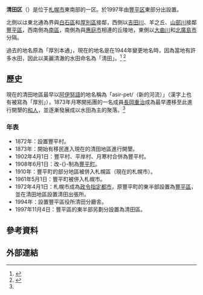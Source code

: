 {{日本區
| 自治體名 = 清田區
| 圖像=[[File:Hiraoka_Jugei201310.JPG|240px]]
| 圖像說明=[[札幌市綠化植物園|札幌市綠化植物園]][[平岡樹藝中心|平岡樹藝中心]]
| 區章 = [[File:Emblem_of_Kiyota,_Sapporo,_Hokkaido.gif|100px]]
| 區長 = 
| 日文原名 = 清田区
| 平假名 = きよたく
| 羅馬字拼音 = Kiyota-ku
| 都道府縣 = 北海道
| 市 = 札幌市
| 支廳 = 石狩
| 編號 = 01110-0
| 面積 = 59.7
| 邊界未定 = 
| 人口 = 114,707 
| 人口密度 = 
| 統計時間 = 2008年6月1日
| 自治體=札幌市（[[白石區|白石區]]、[[豐平區|豐平區]]、[[南區_(札幌市)|南区]]、[[厚別區|厚別區]]）、[[惠庭市|惠庭市]]、[[北廣島市|北廣島市]]
| 樹 = 
| 花 = 
| 鳥 = 
| 其他象徵物 = 
| 其他象徵 = 
| 郵遞區號 = 004-8613
| 所在地 = 清田区平岡一条一丁目2番1号<br>[[File:Kiyota_Ward_Office_in_Sapporo.jpg|250px]]
| 電話號碼 = 11-889-2400
| 外部連結 =http://www.city.sapporo.jp/kiyota/
| 經度 = 
| 緯度 = 
| 地圖 = Location of Kiyota ward Sapporo city Hokkaido Japan.svg<!-- |清田區位置圖 -->
| 註記=人口：[http://www.city.sapporo.jp/toukei/jinko/jinko.html 札幌市官方網頁]
}}
'''清田区'''（{{jpn|j=清田区|hg=きよたく|rm=Kiyota ku|f=y}}）是位于[[札幌市|札幌市]]東南部的一区。於1997年由[[豐平区|豐平区]]東部分出設置。

北側以は東北通為界與[[白石區|白石區]]和[[厚別區|厚別區]]接鄰，西側以[[吉田川|吉田川]]、羊之丘、[[山部川|山部川]]接鄰[[豐平區|豐平區]]，西南側為[[南區_(札幌市)|南區]]，南側為與[[惠庭市|惠庭市]]相連的丘陵地，東側以[[大曲川|大曲川]]和[[北廣島市|北廣島市]]分隔。

過去的地名原為「厚別本通」，現在的地名是在1944年變更地名時，因為當地有許多水田，因此以美麗清澈的水田命名為「清田」。<ref>{{cite web| url=http://www.city.sapporo.jp/kiyota/outline/history/index3.html| title=地名的由来| publisher=札幌市清田區公所| accessdate=2008年6月13日| language=ja| archive-date=2021年4月17日| archive-url=https://web.archive.org/web/20210417050832/https://www.city.sapporo.jp/kiyota/outline/history/index3.html| dead-url=no}}</ref> <ref name="history">{{cite web| url=http://www.city.sapporo.jp/kiyota/outline/history/index1.html| title=清田的歷史| publisher=札幌市清田區公所| accessdate=2008年6月13日| language=ja| archive-date=2020年11月26日| archive-url=https://web.archive.org/web/20201126184709/http://www.city.sapporo.jp/kiyota/outline/history/index1.html| dead-url=no}}</ref>

==歷史==
現在的清田地區最早以[[阿伊努語|阿伊努語]]的地名稱為「asir-pet/{{lang|ja|あしりべつ}}（新的河流）」（漢字上也有被寫為「厚別」），1873年月寒開拓團的一名成員[[長岡重治|長岡重治]]成為最早遷移至此進行開墾的[[和人|和人]]，並逐漸發展成以水田為主的聚落。<ref name="history"/>

===年表===
* 1872年：設置豐平村。
* 1873年：開始有移民進入現在的清田地區進行開墾。
* 1902年4月1日：豐平村、平岸村、月寒村合併為豐平村。
* 1908年6月1日：改-{}-制為[[豐平町_(北海道)|豐平町]]。
* 1910年：豐平町的部分地區被併入札幌區（現在的札幌市）。
* 1961年5月1日：豐平町被併入札幌市。
* 1972年4月1日：札幌市成為[[政令指定都市|政令指定都市]]，原豐平町的東半部設置為[[豐平區|豐平區]]，並在清田地區設置清田出張所。
* 1994年：設置豐平區役所清田分廳舎。
* 1997年11月4日：豐平區的東半部另劃分設置為清田區。

==參考資料==
{{reflist}}

==外部連結==
{{commonscat|Kiyota-ku, Sapporo}}

{{石狩支廳}}
